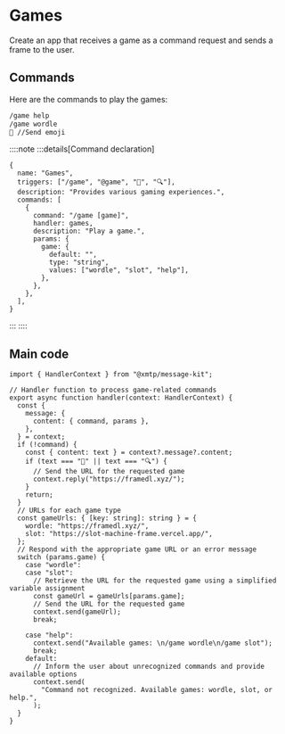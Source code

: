# Games

Create an app that receives a game as a command request and sends a frame to the user.

## Commands

Here are the commands to play the games:

```bash [cmd]
/game help
/game wordle
🔎 //Send emoji
```

::::note
:::details[Command declaration]

```tsx
{
  name: "Games",
  triggers: ["/game", "@game", "🔎", "🔍"],
  description: "Provides various gaming experiences.",
  commands: [
    {
      command: "/game [game]",
      handler: games,
      description: "Play a game.",
      params: {
        game: {
          default: "",
          type: "string",
          values: ["wordle", "slot", "help"],
        },
      },
    },
  ],
}
```

:::
::::

## Main code

```tsx [src/handler/game.ts]
import { HandlerContext } from "@xmtp/message-kit";

// Handler function to process game-related commands
export async function handler(context: HandlerContext) {
  const {
    message: {
      content: { command, params },
    },
  } = context;
  if (!command) {
    const { content: text } = context?.message?.content;
    if (text === "🔎" || text === "🔍") {
      // Send the URL for the requested game
      context.reply("https://framedl.xyz/");
    }
    return;
  }
  // URLs for each game type
  const gameUrls: { [key: string]: string } = {
    wordle: "https://framedl.xyz/",
    slot: "https://slot-machine-frame.vercel.app/",
  };
  // Respond with the appropriate game URL or an error message
  switch (params.game) {
    case "wordle":
    case "slot":
      // Retrieve the URL for the requested game using a simplified variable assignment
      const gameUrl = gameUrls[params.game];
      // Send the URL for the requested game
      context.send(gameUrl);
      break;

    case "help":
      context.send("Available games: \n/game wordle\n/game slot");
      break;
    default:
      // Inform the user about unrecognized commands and provide available options
      context.send(
        "Command not recognized. Available games: wordle, slot, or help.",
      );
  }
}
```
